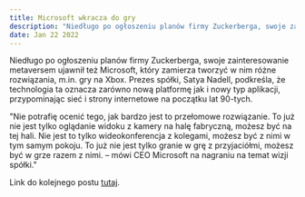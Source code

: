 ---
title: Microsoft wkracza do gry
description: "Niedługo po ogłoszeniu planów firmy Zuckerberga, swoje zainteresowanie metaversem ujawnił też Microsoft."
date: Jan 22 2022
---

Niedługo po ogłoszeniu planów firmy Zuckerberga, swoje zainteresowanie metaversem ujawnił też Microsoft, który zamierza tworzyć w nim różne rozwiązania, m.in. gry na Xbox. Prezes spółki, Satya Nadell, podkreśla, że technologia ta oznacza zarówno nową platformę jak i nowy typ aplikacji, przypominając sieć i strony internetowe na początku lat 90-tych.

"Nie potrafię ocenić tego, jak bardzo jest to przełomowe rozwiązanie. To już nie jest tylko oglądanie widoku z kamery na halę fabryczną, możesz być na tej hali. Nie jest to tylko wideokonferencja z kolegami, możesz być z nimi w tym samym pokoju. To już nie jest tylko granie w grę z przyjaciółmi, możesz być w grze razem z nimi. – mówi CEO Microsoft na nagraniu na temat wizji spółki."


Link do kolejnego postu [tutaj](/posts/example-post).
